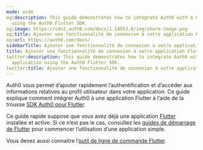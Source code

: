 ```yaml
---
mode: wide
og:description: This guide demonstrates how to integrate Auth0 with a Flutter application
  using the Auth0 Flutter SDK.
og:image: https://cdn2.auth0.com/docs/1.14553.0/img/share-image.png
og:title: Ajouter une fonctionnalité de connexion à votre application Flutter
og:url: https://auth0.com/docs/
sidebarTitle: Ajouter une fonctionnalité de connexion à votre application Flutter
title: Ajouter une fonctionnalité de connexion à votre application Flutter
twitter:description: This guide demonstrates how to integrate Auth0 with a Flutter
  application using the Auth0 Flutter SDK.
twitter:title: Ajouter une fonctionnalité de connexion à votre application Flutter
---
```


Auth0 vous permet d’ajouter rapidement l’authentification et d’accéder aux informations relatives au profil utilisateur dans votre application. Ce guide explique comment intégrer Auth0 à une application Flutter à l’aide de la trousse [SDK Auth0 pour Flutter](https://github.com/auth0/auth0-flutter).



Ce guide rapide suppose que vous avez déjà une application [Flutter](https://flutter.dev/) installée et active. Si ce n’est pas le cas, consultez les [guides de démarrage de Flutter](https://docs.flutter.dev/get-started/install) pour commencer l’utilisation d’une application simple.

Vous devez aussi connaitre l’[outil de ligne de commande Flutter](https://docs.flutter.dev/reference/flutter-cli).